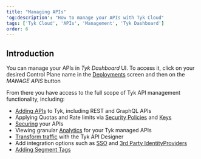 ```yaml
---
title: "Managing APIs"
'og:description': "How to manage your APIs with Tyk Cloud"
tags: ['Tyk Cloud', 'APIs', 'Management', 'Tyk Dashboard']
order: 6
---
```


## Introduction

You can manage your APIs in *Tyk Dashboard* UI. To access it, click on your desired Control Plane name in the [Deployments](https://dashboard.cloud-ara.tyk.io/deployments) screen and then on the *MANAGE APIS* button

From there you have access to the full scope of Tyk API management functionality, including:

* [Adding APIs](/5.6/getting-started/create-api) to Tyk, including REST and GraphQL APIs
* Applying Quotas and Rate limits via [Security Policies](/5.6/getting-started/create-security-policy) and [Keys](/5.6/getting-started/create-api-key)
* [Securing](/5.6/api-management/security-best-practices#securing-apis-with-tyk) your APIs
* Viewing granular [Analytics](/5.6/tyk-dashboard-analytics) for your Tyk managed APIs
* [Transform traffic](/5.6/advanced-configuration/transform-traffic) with the Tyk API Designer
* Add integration options such as [SSO](/5.6/advanced-configuration/integrate/sso) and [3rd Party IdentityProviders](/5.6/advanced-configuration/integrate/3rd-party-identity-providers)
* [Adding Segment Tags](/5.6/tyk-cloud/troubleshooting-&-support/faqs.md#q8-how-do-segment-tags-work-with-tyk-cloud)

